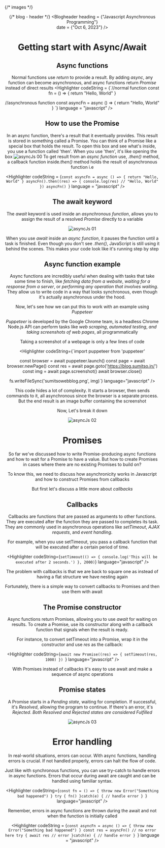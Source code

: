 
{/* images */}

<Header
	margin_top = "20px"
	site_logo_width = {"100%"}
	header_width = {"90%"}
	logo_src={site_logo}
	site_description="A repository of Sumit So’s thoughts"
	site_nav_links={[
		{ name: "home", loc: "/" },
		{ name: "blogs", loc: "/blogs" },
		{ name: "current", loc: "/blogs/2023/asynchronous-programming", link_color: "black", link_bg: "pink" }
	]}
/>



{/* blog - header */}
<Blogheader 
heading = {"Javascript Asynchronous Programming"}  
date = {"Oct 6, 2023"}
/>

<Latestyt 
src = "https://www.youtube.com/embed/lfWQ5idZTSE?si=drTORPYF5EBtnuKw"
marginTop = "50px"
/>

# Getting start with Async/Await

## Async functions
Normal functions use <i>return</i> to provide a result. By adding <i>async</i>, any function can become asynchronous, and async functions return <i>Promise</i> instead of direct results
<Highlighter
	codeString = {`//normal function
const fn = () =>  {
	return "Hello, World"
}

//asynchronous function
const asyncFn = async () => {
	return "Hello, World"
}
`}
	language = "javascript"
/>
## How to use the Promise
 In an async function, there's a result that it eventually provides. This result is stored in something called a Promise. You can think of a Promise like a special box that holds the result. To open this box and see what's inside, you use a function called 'then'. When you use 'then', it's like opening the box
<Image
	src = {asyncJs_00}
	alt = "asyncJs 00"
 />
To get result from an <i>async function</i> use, <i>.then()</i> method, a callback function inside<i>.then()</i> method holds the result of asynchronous function i.e 

<Highlighter
	codeString = {`const asyncFn = async () => {
 return "Hello, World"
}
asyncFn().then((res) => {
 console.log(res)
 // "Hello, World"
})
asyncFn()
`}
	language = "javascript"
 />

 ## The await keyword
  The <i>await</i> keyword is used inside an <i>asynchronous function</i>, allows you to assign the result of a resolved <i>Promise</i> directly to a variable

  <Image
	src = {asyncJs_01}
	alt = "asyncJs 01"
 />

  When you use <i>await</i> inside an <i>async function</i>, it pauses the function until a task is finished. Even though you don't see <i>.then()</i>, JavaScript is still using it behind the scenes. This makes your code look like it's running step by step

  ## Async function example

  Async functions are incredibly useful when dealing with tasks that take some time to finish, like <i>fetching data from a website</i>, <i>waiting for a response from a server</i>, or <i>performing any operation that involves waiting</i>. They allow us to write code in a way that looks synchronous, even though it's actually asynchronous under the hood. 
  
  Now, let's see how we can put this to work with an example using <i>Puppeteer</i>

  <i>Puppeteer</i> is developed by the Google Chrome team, is a headless Chrome Node.js API can perform tasks like <i>web scraping</i>, <i>automated testing</i>, <i>and taking screenshots of web pages</i>, all programmatically

Taking a screenshot of a webpage is only a few lines of code 

<Highlighter
	codeString={`import puppeteer from 'puppeteer'

const browser = await puppeteer.launch()
const page = await browser.newPage()
const res = await page.goto('https://blog.sumitso.in/')
const img = await page.screenshot()
await browser.close()

fs.writeFileSync('sumitsowebblog.png', img)`}
language="javascript"
/>

This code hides a lot of complexity. It starts a browser, then sends
commands to it, all asynchronous since the browser is a separate process.
But the end result is an image buffer containing the screenshot

Now, Let's break it down

  <Image
	src = {asyncJs_02}
	alt = "asyncJs 02"
 />

# Promises

So far we've discussed how to write Promise-producing async functions and
how to wait for a Promise to have a value. But how to create Promises in
cases where there are no existing Promises to build on?

To know this, we need to discuss how asynchronicity works in Javascript
and how to construct Promises from callbacks

But first let's discuss a little more about <i>callbacks</i>

## Callbacks

Callbacks are functions that are passed as arguments to other functions. They are executed after the function they are passed to completes its task.
They are commonly used in asynchronous operations like <i>setTimeout</i>, <i>AJAX requests</i>, and <i>event handling</i>. 

For example, when you use setTimeout, you pass a callback function that will be executed after a certain period of time.

<Highlighter
	codeString={`setTimeout(() => {
  console.log('This will be executed after 2 seconds.')
}, 2000)`}
	language="javascript"
/>

The problem with callbacks is that we are back to square one as instead of
having a flat structure we have nesting again

Fortunately, there is a simple way to convert callbacks to Promises and then
use them with await

## The Promise constructor

Async functions return Promises, allowing you to use <i>await</i> for waiting on results. To create a Promise, use its constructor along with a callback function that signals when the result is ready.

For instance, to convert setTimeout into a Promise, wrap it in the constructor and use <i>res</i> as the callback:

<Highlighter
	codeString={`await new Promise((res) => {
 setTimeout(res, 1000)
})
`}
	language="javascript"
/>

With Promises instead of callbacks it's easy to use await and make a
sequence of async operations
## Promise states

A Promise starts in a <i>Pending state</i>, waiting for completion.
If successful, it's <i>Resolved</i>, allowing the program to continue. If there's an error, it's <i>Rejected</i>.
<i>Both Resolved and Rejected states are considered Fulfilled</i>

  <Image
	src = {asyncJs_03}
	alt = "asyncJs 03"
 />

# Error handling

In real-world situations, errors can occur. With async functions, handling errors is crucial. If not handled properly, errors can halt the flow of code.

Just like with synchronous functions, you can use try-catch to handle errors in async functions. Errors that occur during await are caught and can be handled using familiar syntax.

<Highlighter
	codeString={`const fn = () => {
 throw new Error("Something bad happened")
}
try {
 fn()
}catch(e) {
 // handle error
}
`}
	language="javascript"
/>

Remember, errors in async functions are thrown during the await and not when the function is initially called

<Highlighter 
	codeString = {`const asyncFn = async () => {
 throw new Error("Something bad happened")
}
const res = asyncFn() // no error here
try {
 await res // error
}catch(e) {
 // handle error
}
`} 
	language = "javascript"
/>